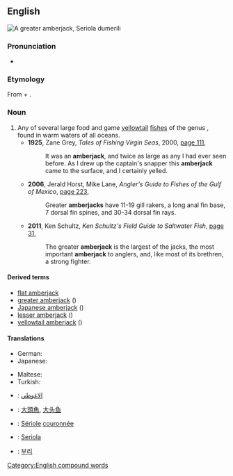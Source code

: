 ==English==
[[File:Seriola dumerili.jpg|right|thumb|A greater amberjack, ''Seriola dumerili'']]
{{wikipedia}}

===Pronunciation===
* {{a|US}} {{IPA|/ˈæmbɚdʒæk/}}

===Etymology===
From {{term|amber||a color|lang=en}} + {{term|jack||fish of family Carangidae|lang=en}}.

===Noun===
{{en-noun}}

# Any of several large food and game [[yellowtail]] [[fish]]es of the genus {{taxlink|Seriola|genus}}, found in warm waters of all oceans.
#* '''1925''', Zane Grey, ''Tales of Fishing Virgin Seas'', 2000, [http://books.google.com.au/books?id=SrKkHnX_PN0C&pg=PA111&dq=%22amberjack%22%7C%22amberjacks%22&hl=en&sa=X&ei=_y9yUu3NAY2jkgW3sIHYDg&redir_esc=y#v=onepage&q=%22amberjack%22%7C%22amberjacks%22&f=false page 111],
#*: It was an '''amberjack''', and twice as large as any I had ever seen before. As I drew up the captain's snapper this '''amberjack''' came to the surface, and I certainly yelled.
#* '''2006''', Jerald Horst, Mike Lane, ''Angler's Guide to Fishes of the Gulf of Mexico'', [http://books.google.com.au/books?id=VQoCND0HCFoC&pg=PA223&dq=%22amberjack%22%7C%22amberjacks%22&hl=en&sa=X&ei=_y9yUu3NAY2jkgW3sIHYDg&redir_esc=y#v=onepage&q=%22amberjack%22%7C%22amberjacks%22&f=false page 223],
#*: Greater '''amberjacks''' have 11-19 gill rakers, a long anal fin base, 7 dorsal fin spines, and 30-34 dorsal fin rays.
#* '''2011''', Ken Schultz, ''Ken Schultz's Field Guide to Saltwater Fish'', [http://books.google.com.au/books?id=09SA7lO-DJwC&pg=PA31&dq=%22amberjack%22%7C%22amberjacks%22&hl=en&sa=X&ei=_y9yUu3NAY2jkgW3sIHYDg&redir_esc=y#v=onepage&q=%22amberjack%22%7C%22amberjacks%22&f=false page 31],
#*: The greater '''amberjack''' is the largest of the jacks, the most important '''amberjack''' to anglers, and, like most of its brethren, a strong fighter.

====Derived terms====
* [[flat amberjack]]
* [[greater amberjack]] ({{taxlink|Seriola dumerili|species}})
* [[Japanese amberjack]] ({{taxlink|Seriola quinqueradiata|species}})
* [[lesser amberjack]] ({{taxlink|Seriola fasciata|species}})
* [[yellowtail amberjack]] ({{taxlink|Seriola lalandi|species}})

====Translations====
{{trans-top|fish of genus ''Seriola''}}
* German: {{t|de|Gelbschwanzmakrele|f}}
* Japanese: {{t|ja|カンパチ|tr=kanpachi}}
{{trans-mid}}
* Maltese: {{t|mt|aċċola|f}}
* Turkish: {{t+|tr|ada balığı}}
{{trans-bottom}}

{{checktrans-top}}
* {{ttbc|ar}}: [[الاغوطي]] <!-- translate.google.com / machine translation -->
* {{ttbc|cmn}}: [[大頭魚 ]], [[大头鱼]] <!-- translate.google.com / machine translation -->
* {{ttbc|fr}}: [[Sériole]] [[couronnée]] <!-- translate.google.com / machine translation -->
{{trans-mid}}
* {{ttbc|it}}: [[Seriola]] <!-- translate.google.com / machine translation -->
* {{ttbc|ko}}: [[부리]] <!-- translate.google.com / machine translation -->
{{trans-bottom}}

[[Category:English compound words]]